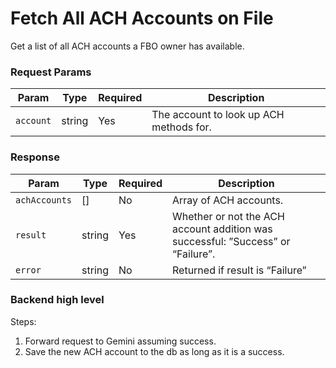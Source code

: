 # Fetch All ACH Accounts on File

Get a list of all ACH accounts a FBO owner has available. 

### Request Params

| Param | Type | Required | Description |
| ---- | ---- | ---- | ----------- |
| `account` | string | Yes | The account to look up ACH methods for. |

### Response

| Param | Type | Required | Description |
| ---- | ---- | ---- | ----------- |
| `achAccounts` | [] | No | Array of ACH accounts. |
| `result` | string | Yes | Whether or not the ACH account addition was successful: ”Success” or “Failure”. |
| `error` | string | No | Returned if result is “Failure” |


### Backend high level

Steps: 

1. Forward request to Gemini assuming success. 
2. Save the new ACH account to the db as long as it is a success.
